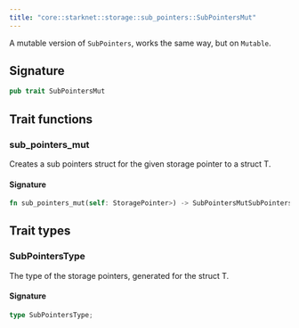 ```yaml
---
title: "core::starknet::storage::sub_pointers::SubPointersMut"
---
```


A mutable version of `SubPointers`, works the same way, but on `Mutable`.



## Signature

```rust
pub trait SubPointersMut
```



## Trait functions

### sub_pointers_mut



Creates a sub pointers struct for the given storage pointer to a struct T.





#### Signature

```rust
fn sub_pointers_mut(self: StoragePointer>) -> SubPointersMutSubPointersType
```


## Trait types

### SubPointersType

The type of the storage pointers, generated for the struct T.


#### Signature

```rust
type SubPointersType;
```


